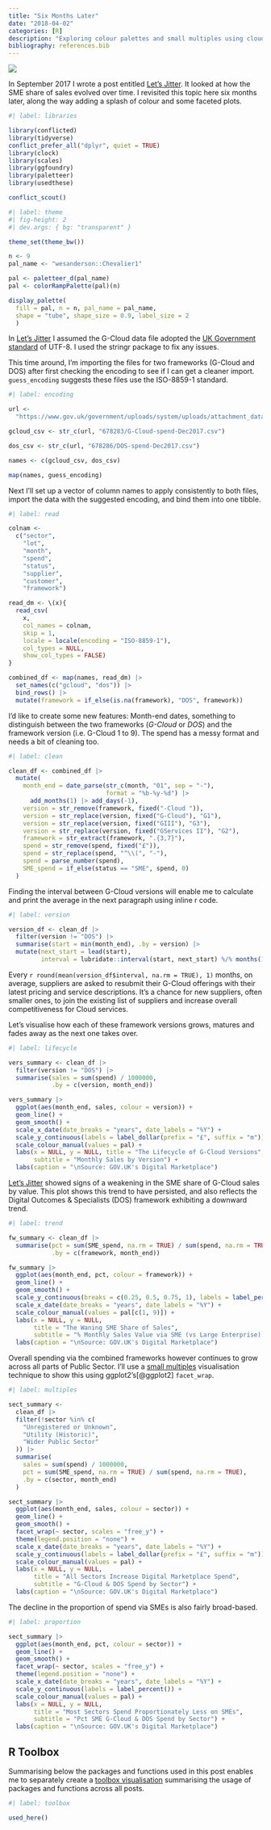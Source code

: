 ```yaml
---
title: "Six Months Later"
date: "2018-04-02"
categories: [R]
description: "Exploring colour palettes and small multiples using cloud services spend data"
bibliography: references.bib
---
```


![](feature.gif){fig-alt="A silhouette of the Houses of Parliament and three clouds in Spring colours, e.g. yellow and green. Flowers shoot up from the word \"Spring\"."}

In September 2017 I wrote a post entitled [Let's Jitter](/project/jitter). It looked at how the SME share of sales evolved over time. I revisited this topic here six months later, along the way adding a splash of colour and some faceted plots.

```r
#| label: libraries

library(conflicted)
library(tidyverse)
conflict_prefer_all("dplyr", quiet = TRUE)
library(clock)
library(scales)
library(ggfoundry)
library(paletteer)
library(usedthese)

conflict_scout()
```



```r
#| label: theme
#| fig-height: 2
#| dev.args: { bg: "transparent" }

theme_set(theme_bw())

n <- 9
pal_name <- "wesanderson::Chevalier1"

pal <- paletteer_d(pal_name)
pal <- colorRampPalette(pal)(n)

display_palette(
  fill = pal, n = n, pal_name = pal_name, 
  shape = "tube", shape_size = 0.9, label_size = 2
  )
```

In [Let's Jitter](/project/jitter) I assumed the G-Cloud data file adopted the [UK Government standard](https://www.gov.uk/guidance/gds-api-technical-and-data-standards#use-unicode-for-encoding) of UTF-8. I used the stringr package to fix any issues.

This time around, I'm importing the files for two frameworks (G-Cloud and DOS) after first checking the encoding to see if I can get a cleaner import. `guess_encoding` suggests these files use the ISO-8859-1 standard.

```r
#| label: encoding

url <- 
  "https://www.gov.uk/government/uploads/system/uploads/attachment_data/file/"

gcloud_csv <- str_c(url, "678283/G-Cloud-spend-Dec2017.csv")

dos_csv <- str_c(url, "678286/DOS-spend-Dec2017.csv")

names <- c(gcloud_csv, dos_csv)

map(names, guess_encoding)
```

Next I'll set up a vector of column names to apply consistently to both files, import the data with the suggested encoding, and bind them into one tibble.

```r
#| label: read

colnam <-
  c("sector",
    "lot",
    "month",
    "spend",
    "status",
    "supplier",
    "customer",
    "framework")

read_dm <- \(x){
  read_csv(
    x,
    col_names = colnam,
    skip = 1,
    locale = locale(encoding = "ISO-8859-1"),
    col_types = NULL,
    show_col_types = FALSE)
}

combined_df <- map(names, read_dm) |> 
  set_names(c("gcloud", "dos")) |> 
  bind_rows() |> 
  mutate(framework = if_else(is.na(framework), "DOS", framework))
```

I'd like to create some new features: Month-end dates, something to distinguish between the two frameworks (*G-Cloud* or *DOS*) and the framework version (i.e. G-Cloud 1 to 9). The spend has a messy format and needs a bit of cleaning too.

```r
#| label: clean

clean_df <- combined_df |>
  mutate(
    month_end = date_parse(str_c(month, "01", sep = "-"), 
                           format = "%b-%y-%d") |> 
      add_months(1) |> add_days(-1),
    version = str_remove(framework, fixed("-Cloud ")),
    version = str_replace(version, fixed("G-Cloud"), "G1"),
    version = str_replace(version, fixed("GIII"), "G3"),
    version = str_replace(version, fixed("GServices II"), "G2"),
    framework = str_extract(framework, ".{3,7}"),
    spend = str_remove(spend, fixed("£")),
    spend = str_replace(spend, "^\\(", "-"),
    spend = parse_number(spend),
    SME_spend = if_else(status == "SME", spend, 0)
  )
```

Finding the interval between G-Cloud versions will enable me to calculate and print the average in the next paragraph using inline r code.

```r
#| label: version

version_df <- clean_df |>
  filter(version != "DOS") |> 
  summarise(start = min(month_end), .by = version) |> 
  mutate(next_start = lead(start),
         interval = lubridate::interval(start, next_start) %/% months(1))
```

Every `r round(mean(version_df$interval, na.rm = TRUE), 1)` months, on average, suppliers are asked to resubmit their G-Cloud offerings with their latest pricing and service descriptions. It's a chance for new suppliers, often smaller ones, to join the existing list of suppliers and increase overall competitiveness for Cloud services.

Let's visualise how each of these framework versions grows, matures and fades away as the next one takes over.

```r
#| label: lifecycle

vers_summary <- clean_df |>
  filter(version != "DOS") |> 
  summarise(sales = sum(spend) / 1000000,
            .by = c(version, month_end))

vers_summary |> 
  ggplot(aes(month_end, sales, colour = version)) +
  geom_line() +
  geom_smooth() +
  scale_x_date(date_breaks = "years", date_labels = "%Y") +
  scale_y_continuous(labels = label_dollar(prefix = "£", suffix = "m")) +
  scale_colour_manual(values = pal) +
  labs(x = NULL, y = NULL, title = "The Lifecycle of G-Cloud Versions", 
       subtitle = "Monthly Sales by Version") + 
  labs(caption = "\nSource: GOV.UK's Digital Marketplace")
```

[Let's Jitter](/project/jitter) showed signs of a weakening in the SME share of G-Cloud sales by value. This plot shows this trend to have persisted, and also reflects the Digital Outcomes & Specialists (DOS) framework exhibiting a downward trend.

```r
#| label: trend

fw_summary <- clean_df |>
  summarise(pct = sum(SME_spend, na.rm = TRUE) / sum(spend, na.rm = TRUE),
            .by = c(framework, month_end))

fw_summary |> 
  ggplot(aes(month_end, pct, colour = framework)) +
  geom_line() +
  geom_smooth() +
  scale_y_continuous(breaks = c(0.25, 0.5, 0.75, 1), labels = label_percent()) +
  scale_x_date(date_breaks = "years", date_labels = "%Y") +
  scale_colour_manual(values = pal[c(1, 9)]) +
  labs(x = NULL, y = NULL, 
       title = "The Waning SME Share of Sales", 
       subtitle = "% Monthly Sales Value via SME (vs Large Enterprise) Suppliers") + 
  labs(caption = "\nSource: GOV.UK's Digital Marketplace")
```

Overall spending via the combined frameworks however continues to grow across all parts of Public Sector. I'll use a [small multiples](https://en.wikipedia.org/wiki/Small_multiple) visualisation technique to show this using ggplot2's[@ggplot2] `facet_wrap`.

```r
#| label: multiples

sect_summary <-
  clean_df |>
  filter(!sector %in% c(
    "Unregistered or Unknown",
    "Utility (Historic)",
    "Wider Public Sector"
  )) |>
  summarise(
    sales = sum(spend) / 1000000,
    pct = sum(SME_spend, na.rm = TRUE) / sum(spend, na.rm = TRUE),
    .by = c(sector, month_end)
  )

sect_summary |> 
  ggplot(aes(month_end, sales, colour = sector)) +
  geom_line() +
  geom_smooth() +
  facet_wrap(~ sector, scales = "free_y") +
  theme(legend.position = "none") +
  scale_x_date(date_breaks = "years", date_labels = "%Y") +
  scale_y_continuous(labels = label_dollar(prefix = "£", suffix = "m")) +
  scale_colour_manual(values = pal) +
  labs(x = NULL, y = NULL, 
       title = "All Sectors Increase Digital Marketplace Spend", 
       subtitle = "G-Cloud & DOS Spend by Sector") + 
  labs(caption = "\nSource: GOV.UK's Digital Marketplace")
```

The decline in the proportion of spend via SMEs is also fairly broad-based.

```r
#| label: proportion

sect_summary |> 
  ggplot(aes(month_end, pct, colour = sector)) +
  geom_line() +
  geom_smooth() +
  facet_wrap(~ sector, scales = "free_y") +
  theme(legend.position = "none") +
  scale_x_date(date_breaks = "years", date_labels = "%Y") +
  scale_y_continuous(labels = label_percent()) +
  scale_colour_manual(values = pal) +
  labs(x = NULL, y = NULL, 
       title = "Most Sectors Spend Proportionately Less on SMEs", 
       subtitle = "Pct SME G-Cloud & DOS Spend by Sector") + 
  labs(caption = "\nSource: GOV.UK's Digital Marketplace")
```

## R Toolbox

Summarising below the packages and functions used in this post enables me to separately create a [toolbox visualisation](/project/box) summarising the usage of packages and functions across all posts.

```r
#| label: toolbox

used_here()
```
